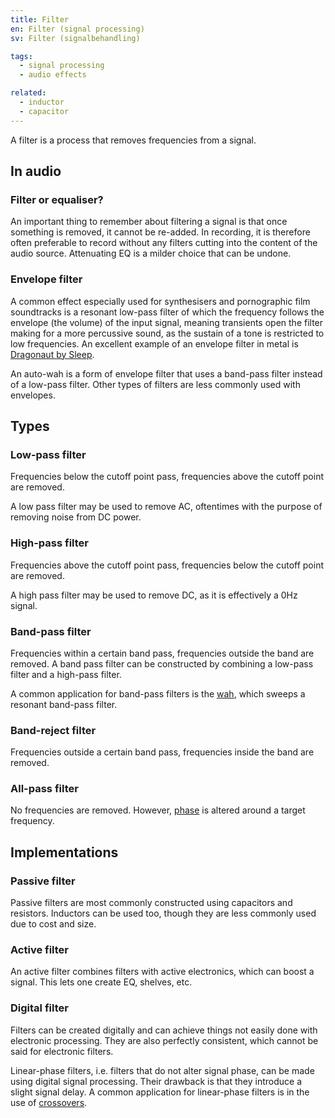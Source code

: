 ```yaml
---
title: Filter
en: Filter (signal processing)
sv: Filter (signalbehandling)

tags:
  - signal processing
  - audio effects

related:
  - inductor
  - capacitor
---
```


A filter is a process that removes frequencies from a signal.

## In audio

### Filter or equaliser?

An important thing to remember about filtering a signal is that once something
is removed, it cannot be re-added. In recording, it is therefore often
preferable to record without any filters cutting into the content of the audio
source. Attenuating EQ is a milder choice that can be undone.

### Envelope filter

A common effect especially used for synthesisers and pornographic film
soundtracks is a resonant low-pass filter of which the frequency follows the
envelope (the volume) of the input signal, meaning transients open the filter
making for a more percussive sound, as the sustain of a tone is restricted to
low frequencies. An excellent example of an envelope filter in metal is
[Dragonaut by Sleep](https://www.youtube.com/watch?v=3wai9kq9kww).

An auto-wah is a form of envelope filter that uses a band-pass filter instead
of a low-pass filter. Other types of filters are less commonly used with
envelopes.

## Types

### Low-pass filter

Frequencies below the cutoff point pass, frequencies above the cutoff point are
removed.

A low pass filter may be used to remove AC, oftentimes with the purpose of
removing noise from DC power.

### High-pass filter

Frequencies above the cutoff point pass, frequencies below the cutoff point are
removed.

A high pass filter may be used to remove DC, as it is effectively a 0Hz signal.

### Band-pass filter

Frequencies within a certain band pass, frequencies outside the band are
removed. A band pass filter can be constructed by combining a low-pass filter
and a high-pass filter.

A common application for band-pass filters is the [wah](/grimoire/wah), which
sweeps a resonant band-pass filter.

### Band-reject filter

Frequencies outside a certain band pass, frequencies inside the band are
removed.

### All-pass filter

No frequencies are removed. However, [phase](/grimoire/phase) is altered around
a target frequency.

## Implementations

### Passive filter

Passive filters are most commonly constructed using capacitors and resistors.
Inductors can be used too, though they are less commonly used due to cost and
size.

### Active filter

An active filter combines filters with active electronics, which can boost a
signal. This lets one create EQ, shelves, etc.

### Digital filter

Filters can be created digitally and can achieve things not easily done with
electronic processing. They are also perfectly consistent, which cannot be said
for electronic filters.

Linear-phase filters, i.e. filters that do not alter signal phase, can be made
using digital signal processing. Their drawback is that they introduce a slight
signal delay. A common application for linear-phase filters is in the use of
[crossovers](/grimoire/audio-crossover).
